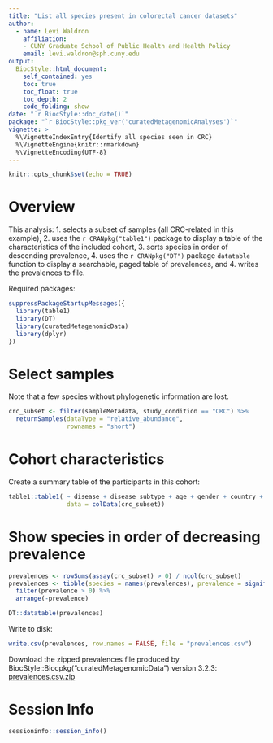 ```yaml
---
title: "List all species present in colorectal cancer datasets"
author: 
  - name: Levi Waldron
    affiliation:
    - CUNY Graduate School of Public Health and Health Policy
    email: levi.waldron@sph.cuny.edu
output: 
  BiocStyle::html_document:
    self_contained: yes
    toc: true
    toc_float: true
    toc_depth: 2
    code_folding: show
date: "`r BiocStyle::doc_date()`"
package: "`r BiocStyle::pkg_ver('curatedMetagenomicAnalyses')`"
vignette: >
  %\VignetteIndexEntry{Identify all species seen in CRC}
  %\VignetteEngine{knitr::rmarkdown}
  %\VignetteEncoding{UTF-8}  
---
```


```r
knitr::opts_chunk$set(echo = TRUE)
```

# Overview

This analysis:
1. selects a subset of samples (all CRC-related in this example), 
2. uses the `r CRANpkg("table1")` package to display a table of the characteristics of the included cohort, 
3. sorts species in order of descending prevalence, 
4. uses the `r CRANpkg("DT")` package `datatable` function to display a searchable, paged table of prevalences, and
4. writes the prevalences to file.

Required packages:
```r
suppressPackageStartupMessages({
  library(table1)
  library(DT)
  library(curatedMetagenomicData)
  library(dplyr)
})
```

# Select samples

Note that a few species without phylogenetic information are lost.

```r
crc_subset <- filter(sampleMetadata, study_condition == "CRC") %>%
  returnSamples(dataType = "relative_abundance",
                rownames = "short")
```

# Cohort characteristics

Create a summary table of the participants in this cohort:

```r
table1::table1( ~ disease + disease_subtype + age + gender + country + study_name,
                data = colData(crc_subset))
```

# Show species in order of decreasing prevalence

```r
prevalences <- rowSums(assay(crc_subset) > 0) / ncol(crc_subset) 
prevalences <- tibble(species = names(prevalences), prevalence = signif(prevalences, 2)) %>%
  filter(prevalence > 0) %>%
  arrange(-prevalence)
```

```r
DT::datatable(prevalences)
```

Write to disk:

```r
write.csv(prevalences, row.names = FALSE, file = "prevalences.csv")
```

Download the zipped prevalences file produced by BiocStyle::Biocpkg("curatedMetagenomicData") version 3.2.3: [prevalences.csv.zip](https://github.com/waldronlab/curatedMetagenomicAnalyses/files/8254646/prevalences.csv.zip)

# Session Info

```r
sessioninfo::session_info()
```

